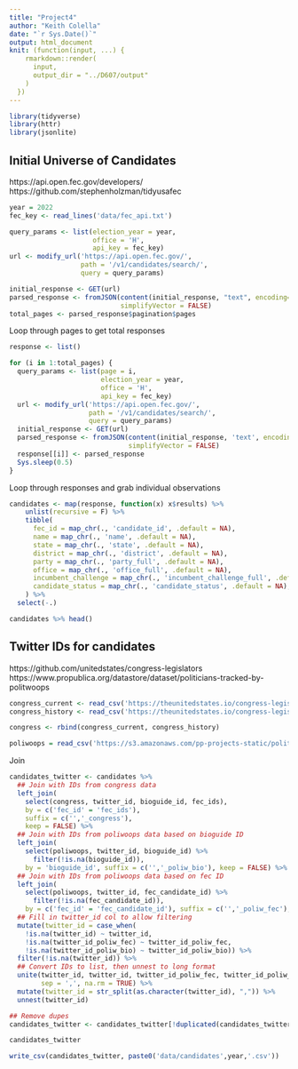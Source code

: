 ```yaml
---
title: "Project4"
author: "Keith Colella"
date: "`r Sys.Date()`"
output: html_document
knit: (function(input, ...) {
    rmarkdown::render(
      input,
      output_dir = "../D607/output"
    )
  })
---
```


```r
library(tidyverse)
library(httr)
library(jsonlite)
```

## Initial Universe of Candidates

https://api.open.fec.gov/developers/
https://github.com/stephenholzman/tidyusafec

```r
year = 2022
fec_key <- read_lines('data/fec_api.txt')

query_params <- list(election_year = year,
                     office = 'H',
                     api_key = fec_key)
url <- modify_url('https://api.open.fec.gov/', 
                  path = '/v1/candidates/search/',
                  query = query_params)

initial_response <- GET(url)
parsed_response <- fromJSON(content(initial_response, "text", encoding="UTF-8"), 
                            simplifyVector = FALSE)
total_pages <- parsed_response$pagination$pages
```

Loop through pages to get total responses

```r
response <- list()

for (i in 1:total_pages) {
  query_params <- list(page = i,
                       election_year = year,
                       office = 'H',
                       api_key = fec_key)
  url <- modify_url('https://api.open.fec.gov/', 
                    path = '/v1/candidates/search/',
                    query = query_params)
  initial_response <- GET(url)
  parsed_response <- fromJSON(content(initial_response, 'text', encoding='UTF-8'), 
                              simplifyVector = FALSE)
  response[[i]] <- parsed_response
  Sys.sleep(0.5)
}
```

Loop through responses and grab individual observations

```r
candidates <- map(response, function(x) x$results) %>%
    unlist(recursive = F) %>%
    tibble(
      fec_id = map_chr(., 'candidate_id', .default = NA),
      name = map_chr(., 'name', .default = NA),
      state = map_chr(., 'state', .default = NA),
      district = map_chr(., 'district', .default = NA),
      party = map_chr(., 'party_full', .default = NA),
      office = map_chr(., 'office_full', .default = NA),
      incumbent_challenge = map_chr(., 'incumbent_challenge_full', .default = NA),
      candidate_status = map_chr(., 'candidate_status', .default = NA),
    ) %>%
  select(-.)

candidates %>% head()
```

## Twitter IDs for candidates

https://github.com/unitedstates/congress-legislators
https://www.propublica.org/datastore/dataset/politicians-tracked-by-politwoops

```r
congress_current <- read_csv('https://theunitedstates.io/congress-legislators/legislators-current.csv')
congress_history <- read_csv('https://theunitedstates.io/congress-legislators/legislators-historical.csv')

congress <- rbind(congress_current, congress_history)

poliwoops = read_csv('https://s3.amazonaws.com/pp-projects-static/politwoops/active_accounts.csv')
```

Join

```r
candidates_twitter <- candidates %>%
  ## Join with IDs from congress data
  left_join(
    select(congress, twitter_id, bioguide_id, fec_ids),
    by = c('fec_id' = 'fec_ids'), 
    suffix = c('','_congress'), 
    keep = FALSE) %>%
  ## Join with IDs from poliwoops data based on bioguide ID
  left_join(
    select(poliwoops, twitter_id, bioguide_id) %>%
      filter(!is.na(bioguide_id)),
    by = 'bioguide_id', suffix = c('','_poliw_bio'), keep = FALSE) %>%
  ## Join with IDs from poliwoops data based on fec ID
  left_join(
    select(poliwoops, twitter_id, fec_candidate_id) %>%
      filter(!is.na(fec_candidate_id)), 
    by = c('fec_id' = 'fec_candidate_id'), suffix = c('','_poliw_fec'), keep = FALSE)%>%
  ## Fill in twitter_id col to allow filtering
  mutate(twitter_id = case_when(
    !is.na(twitter_id) ~ twitter_id,
    !is.na(twitter_id_poliw_fec) ~ twitter_id_poliw_fec,
    !is.na(twitter_id_poliw_bio) ~ twitter_id_poliw_bio)) %>%
  filter(!is.na(twitter_id)) %>%
  ## Convert IDs to list, then unnest to long format
  unite(twitter_id, twitter_id, twitter_id_poliw_fec, twitter_id_poliw_bio, 
        sep = ',', na.rm = TRUE) %>% 
  mutate(twitter_id = str_split(as.character(twitter_id), ",")) %>%
  unnest(twitter_id)

## Remove dupes
candidates_twitter <- candidates_twitter[!duplicated(candidates_twitter), ]

candidates_twitter
```


```r
write_csv(candidates_twitter, paste0('data/candidates',year,'.csv'))
```


